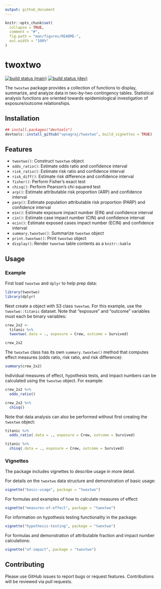 ```yaml
---
output: github_document
---
```


<!-- README.md is generated from README.Rmd. Please edit that file -->

```r
knitr::opts_chunk$set(
  collapse = TRUE,
  comment = "#",
  fig.path = "man/figures/README-",
  out.width = "100%"
)
```

# twoxtwo

<!-- badges: start -->
[![build status (main)](https://github.com/vpnagraj/twoxtwo/workflows/R-CMD-check-main/badge.svg)](https://github.com/vpnagraj/twoxtwo/actions)
[![build status (dev)](https://github.com/vpnagraj/twoxtwo/workflows/R-CMD-check-dev/badge.svg)](https://github.com/vpnagraj/twoxtwo/actions)
<!-- badges: end -->

The `twoxtwo` package provides a collection of functions to display, summarize, and analyze data in two-by-two contingency tables. Statistical analysis functions are oriented towards epidemiological investigation of exposure/outcome relationships.

## Installation

```r
## install.packages("devtools")
devtools::install_github("vpnagraj/twoxtwo", build_vignettes = TRUE)
```

## Features

- `twoxtwo()`: Construct `twoxtwo` object
- `odds_ratio()`: Estimate odds ratio and confidence interval
- `risk_ratio()`: Estimate risk ratio and confidence interval
- `risk_diff()`: Estimate risk difference and confidence interval
- `fisher()`: Perform Fisher's exact test
- `chisq()`: Perform Pearson's chi-squared test
- `arp()`: Estimate attributable risk proportion (ARP) and confidence interval
- `parp()`: Estimate population attributable risk proportion (PARP) and confidence interval
- `ein()`: Estimate exposure impact number (EIN) and confidence interval
- `cin()`: Estimate case impact number (CIN) and confidence interval
- `ecin()`: Estimate exposed cases impact number (ECIN) and confidence interval
- `summary.twoxtwo()`: Summarize `twoxtwo` object
- `print.twoxtwo()`: Print `twoxtwo` object
- `display()`: Render `twoxtwo` table contents as a `knitr::kable`

## Usage

### Example

First load `twoxtwo` and `dplyr` to help prep data:

```r
library(twoxtwo)
library(dplyr)
```

Next create a object with S3 class `twoxtwo`. For this example, use the `twoxtwo::titanic` dataset. Note that "exposure" and "outcome" variables must each be binary variables:

```r
crew_2x2 <-
  titanic %>%
  twoxtwo(.data = ., exposure = Crew, outcome = Survived)

crew_2x2
```

The `twoxtwo` class has its own `summary.twoxtwo()` method that computes effect measures (odds ratio, risk ratio, and risk difference):

```r
summary(crew_2x2)
```

Individual measures of effect, hypothesis tests, and impact numbers can be calculated using the `twoxtwo` object. For example:

```r
crew_2x2 %>%
  odds_ratio()
```

```r
crew_2x2 %>%
  chisq()
```

Note that data analysis can also be performed without first creating the `twoxtwo` object:

```r
titanic %>%
  odds_ratio(.data = ., exposure = Crew, outcome = Survived)
```

```r
titanic %>%
  chisq(.data = ., exposure = Crew, outcome = Survived)
```

### Vignettes

The package includes vignettes to describe usage in more detail.

For details on the `twoxtwo` data structure and demonstration of basic usage: 

```r
vignette("basic-usage", package = "twoxtwo")
```

For formulas and examples of how to calculate measures of effect:

```r
vignette("measures-of-effect", package = "twoxtwo")
```

For information on hypothesis testing functionality in the package:

```r
vignette("hypothesis-testing", package = "twoxtwo")
```

For formulas and demonstration of attributable fraction and impact number calculations:

```r
vignette("af-impact", package = "twoxtwo")
```

## Contributing

Please use GitHub issues to report bugs or request features. Contributions will be reviewed via pull requests.


